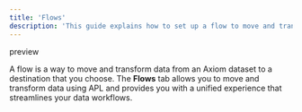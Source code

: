 ```yaml
---
title: 'Flows'
description: 'This guide explains how to set up a flow to move and transform data from an Axiom dataset to a destination.'
---
```


<Note>
preview
</Note>

A flow is a way to move and transform data from an Axiom dataset to a destination that you choose. The **Flows** tab allows you to move and transform data using APL and provides you with a unified experience that streamlines your data workflows.